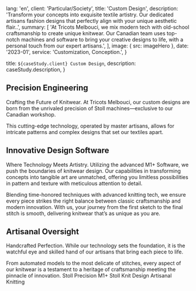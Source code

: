 
  lang: 'en',
  client: 'Particular/Society',
  title: 'Custom Design',
  description:
    'Transform your concepts into exquisite textile artistry. Our dedicated artisans fashion designs that perfectly align with your unique aesthetic flair..',
  summary: [
    'At Tricots Melbouci, we mix modern tech with old-school craftsmanship to create unique knitwear. Our Canadian team uses top-notch machines and software to bring your creative designs to life, with a personal touch from our expert artisans.',  ],
  image: { src: imageHero },
  date: '2023-01',
  service: 'Customization, Conception.',
}

  title: `${caseStudy.client} Custom Design`,
  description: caseStudy.description,
}

## Precision Engineering

Crafting the Future of Knitwear. At Tricots Melbouci, our custom designs are born from the unrivaled precision of Stoll machines—exclusive to our Canadian workshop. 

This cutting-edge technology, operated by master artisans, allows for intricate patterns and complex designs that set our textiles apart.

## Innovative Design Software

Where Technology Meets Artistry. Utilizing the advanced M1+ Software, we push the boundaries of knitwear design. Our capabilities in transforming concepts into tangible art are unmatched, offering you limitless possibilities in pattern and texture with meticulous attention to detail.

Blending time-honored techniques with advanced knitting tech, we ensure every piece strikes the right balance between classic craftsmanship and modern innovation. With us, your journey from the first sketch to the final stitch is smooth, delivering knitwear that’s as unique as you are.

## Artisanal Oversight

Handcrafted Perfection. While our technology sets the foundation, it is the watchful eye and skilled hand of our artisans that bring each piece to life. 

From automated models to the most delicate of stitches, every aspect of our knitwear is a testament to a heritage of craftsmanship meeting the pinnacle of innovation.
<TagList>
  <TagListItem>Stoll Precision</TagListItem>
  <TagListItem>M1+ Stoll</TagListItem>
  <TagListItem>Knit Design</TagListItem>
  <TagListItem>Artisanal Knitting</TagListItem>
</TagList>